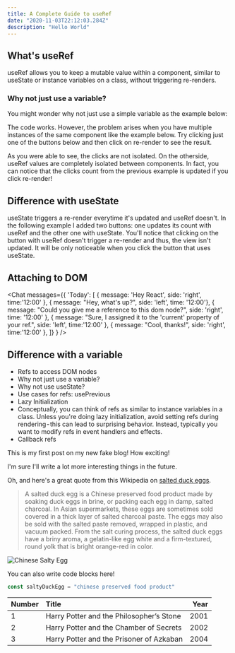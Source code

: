 ```yaml
---
title: A Complete Guide to useRef
date: "2020-11-03T22:12:03.284Z"
description: "Hello World"
---
```


## What's useRef
useRef allows you to keep a mutable value within a component, similar to useState or instance variables on a class, without triggering re-renders.


### Why not just use a variable?
You might wonder why not just use a simple variable as the example below:

<OutsideVariableMultiple variable={1} />

The code works. However, the problem arises when you have multiple instances of the same component like the example below. Try clicking just one of the buttons below and then click on re-render to see the result.

<OutsideVariableMultiple variable={2} />

As you were able to see, the clicks are not isolated. On the otherside, useRef values are completely isolated between components.
In fact, you can notice that the clicks count from the previous example is updated if you click re-render!

<OutsideVariableMultiple refs={2} />

## Difference with useState
useState triggers a re-render everytime it's updated and useRef doesn't. In the following example I added two buttons: one updates its count with useRef and the other one with useState. You'll notice that clicking on the button with useRef doesn't trigger a re-render and thus, the view isn't updated. It will be only noticeable when you click the button that uses useState.

<OutsideVariableMultiple refs={1} state={1} />

## Attaching to DOM

<Chat
  messages={{
'Today': [
    { message:  'Hey React', side: 'right', time:'12:00' },
    { message: "Hey, what's up?", side: 'left', time: '12:00'},
    { message: "Could you give me a reference to this dom node?", side: 'right', time: '12:00' },
    { message: "Sure, I assigned it to the 'current' property of your ref.", side: 'left', time:'12:00' },
    { message: "Cool, thanks!", side: 'right', time:'12:00' },
  ]}
}
 />

<AttachingToDomExample />

## Difference with a variable
- Refs to access DOM nodes
- Why not just use a variable?
- Why not use useState?
- Use cases for refs: usePrevious
- Lazy Initialization
- Conceptually, you can think of refs as similar to instance variables in a class. Unless you're doing lazy initialization, avoid setting refs during rendering - this can lead to surprising behavior. Instead, typically you want to modify refs in event handlers and effects.
- Callback refs

This is my first post on my new fake blog! How exciting!

I'm sure I'll write a lot more interesting things in the future.

Oh, and here's a great quote from this Wikipedia on
[salted duck eggs](https://en.wikipedia.org/wiki/Salted_duck_egg).

> A salted duck egg is a Chinese preserved food product made by soaking duck
> eggs in brine, or packing each egg in damp, salted charcoal. In Asian
> supermarkets, these eggs are sometimes sold covered in a thick layer of salted
> charcoal paste. The eggs may also be sold with the salted paste removed,
> wrapped in plastic, and vacuum packed. From the salt curing process, the
> salted duck eggs have a briny aroma, a gelatin-like egg white and a
> firm-textured, round yolk that is bright orange-red in color.

![Chinese Salty Egg](./salty_egg.jpg)

You can also write code blocks here!

```js
const saltyDuckEgg = "chinese preserved food product"
```

| Number | Title                                    | Year |
| :----- | :--------------------------------------- | ---: |
| 1      | Harry Potter and the Philosopher’s Stone | 2001 |
| 2      | Harry Potter and the Chamber of Secrets  | 2002 |
| 3      | Harry Potter and the Prisoner of Azkaban | 2004 |
